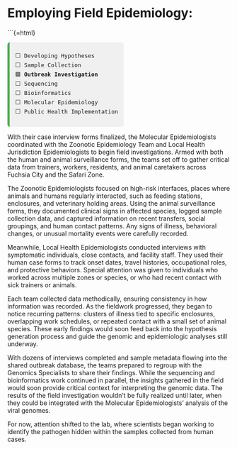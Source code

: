 # Employing Field Epidemiology:

```{=html}
<div style="font-family:monospace; font-size: 0.9em; background:#f0f0f0; border-left: 5px solid #4CAF50; padding: 0.75em 1em; margin-top: 1em; border-radius: 6px; width: fit-content;">
⬜ Developing Hypotheses<br>
⬜ Sample Collection<br>
🟩 <strong>Outbreak Investigation</strong><br>
⬜ Sequencing<br>
⬜ Bioinformatics<br>
⬜ Molecular Epidemiology <br>
⬜ Public Health Implementation
</div>


With their case interview forms finalized, the Molecular Epidemiologists coordinated with the Zoonotic Epidemiology Team and Local Health Jurisdiction Epidemiologists to begin field investigations. Armed with both the human and animal surveillance forms, the teams set off to gather critical data from trainers, workers, residents, and animal caretakers across Fuchsia City and the Safari Zone.

The Zoonotic Epidemiologists focused on high-risk interfaces, places where animals and humans regularly interacted, such as feeding stations, enclosures, and veterinary holding areas. Using the animal surveillance forms, they documented clinical signs in affected species, logged sample collection data, and captured information on recent transfers, social groupings, and human contact patterns. Any signs of illness, behavioral changes, or unusual mortality events were carefully recorded.

Meanwhile, Local Health Epidemiologists conducted interviews with symptomatic individuals, close contacts, and facility staff. They used their human case forms to track onset dates, travel histories, occupational roles, and protective behaviors. Special attention was given to individuals who worked across multiple zones or species, or who had recent contact with sick trainers or animals.

Each team collected data methodically, ensuring consistency in how information was recorded. As the fieldwork progressed, they began to notice recurring patterns: clusters of illness tied to specific enclosures, overlapping work schedules, or repeated contact with a small set of animal species. These early findings would soon feed back into the hypothesis generation process and guide the genomic and epidemiologic analyses still underway.

With dozens of interviews completed and sample metadata flowing into the shared outbreak database, the teams prepared to regroup with the Genomics Specialists to share their findings. While the sequencing and bioinformatics work continued in parallel, the insights gathered in the field would soon provide critical context for interpreting the genomic data. The results of the field investigation wouldn’t be fully realized until later, when they could be integrated with the Molecular Epidemiologists’ analysis of the viral genomes.

For now, attention shifted to the lab, where scientists began working to identify the pathogen hidden within the samples collected from human cases.
